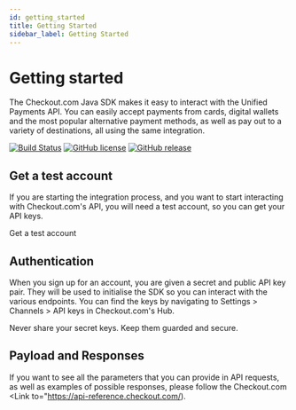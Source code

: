 ```yaml
---
id: getting_started
title: Getting Started
sidebar_label: Getting Started
---
```



# Getting started

The Checkout.com Java SDK makes it easy to interact with the Unified Payments API. You can easily accept payments from cards, digital wallets and the most popular alternative payment methods, as well as pay out to a variety of destinations, all using the same integration.

[![Build Status](https://travis-ci.com/checkout/checkout-sdk-java.svg?branch=master)](https://travis-ci.com/checkout/checkout-sdk-java) [![GitHub license](https://img.shields.io/github/license/checkout/checkout-sdk-java.svg)](https://github.com/checkout/checkout-sdk-java/blob/master/LICENSE) [![GitHub release](https://img.shields.io/github/release/checkout/checkout-sdk-java.svg)](https://GitHub.com/checkout/checkout-sdk-java/releases/)

## Get a test account

If you are starting the integration process, and you want to start interacting with Checkout.com's API, you will need a test account, so you can get your API keys.

<Link to="https://www.checkout.com/get-test-account">Get a test account</Link>

## Authentication

When you sign up for an account, you are given a secret and public API key pair. They will be used to initialise the SDK so you can interact with the various endpoints. You can find the keys by navigating to Settings > Channels > API keys in Checkout.com's Hub.

<Information type="warning">Never share your secret keys. Keep them guarded and secure.</Information>

## Payload and Responses

If you want to see all the parameters that you can provide in API requests, as well as examples of possible responses, please follow the Checkout.com <Link to="https://api-reference.checkout.com/).
